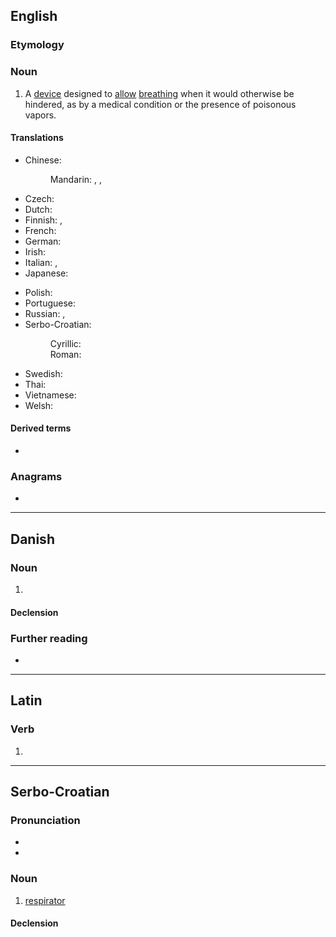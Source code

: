 {{also|respirátor}}
==English==

===Etymology===
{{suffix|en|respirate|or}}

===Noun===
{{en-noun}}

# A [[device]] designed to [[allow]] [[breathe|breathing]] when it would otherwise be hindered, as by a medical condition or the presence of poisonous vapors.
#: {{hyponyms|en|ventilator}}
#: {{ux|en|The house painters were each officially required to wear a '''respirator''', but this was sometimes disregarded in the extreme heat.}}

====Translations====
{{trans-top|device to allow breathing}}
* Chinese:
*: Mandarin: {{t+|cmn|呼吸器|tr=hūxīqì}}, {{t|cmn|呼吸機}}, {{t|cmn|呼吸机|tr=hūxījī}}
* Czech: {{t|cs|respirátor|m}}
* Dutch: {{t+|nl|beademingsmachine|f}}
* Finnish: {{t+|fi|hengityskone}}, {{t|fi|hengityslaite}}
* French: {{t+|fr|respirateur|m}}
* German: {{t+|de|Beatmungsgerät|n}}
* Irish: {{t|ga|análaitheoir|m}}
* Italian: {{t+|it|respiratore|m}}, {{t|it|aeroforo|m}}
* Japanese: {{t|ja|人工呼吸器|tr=じんこうこきゅうき, jinkō kokyūki}}
{{trans-mid}}
* Polish: {{t+|pl|respirator|m}}
* Portuguese: {{t|pt|respirador|m}}
* Russian: {{t+|ru|респира́тор|m}}, {{t+|ru|вентиля́тор|m}}
* Serbo-Croatian:
*: Cyrillic: {{t|sh|респѝра̄тор|m}}
*: Roman: {{t+|sh|respìrātor|m}}
* Swedish: {{t+|sv|respirator}}
* Thai: {{t|th|เครื่องช่วยหายใจ}}
* Vietnamese: {{t|vi|thông gió}}
* Welsh: {{t|cy|peiriant anadlu|m}}
{{trans-bottom}}

====Derived terms====
* {{l|en|responaut}}

===Anagrams===
* {{anagrams|en|a=aeioprrrst|airporters|parrotries}}

----

==Danish==

===Noun===
{{da-noun|en|er}}

# {{rfdef|da}}

====Declension====
{{da-decl|en|er}}

===Further reading===
* {{R:DDO}}

----

==Latin==

===Verb===
{{la-verb-form|respīrātor}}

# {{inflection of|la|respīrō||2//3|s|futr|pasv|imp}}

----

==Serbo-Croatian==

===Pronunciation===
* {{IPA|sh|/respǐraːtor/}}
* {{hyphenation|sh|res|pi|ra|tor}}

===Noun===
{{sh-noun|g=m|head=respìrātor}}

# [[#English|respirator]]

====Declension====
{{sh-decl-noun
|respirator|respiratori
|respiratora|respiratora
|respiratoru|respiratorima
|respirator|respiratore
|respiratoru / respiratore|respiratori
|respiratoru|respiratorima
|respiratorom|respiratorima
}}